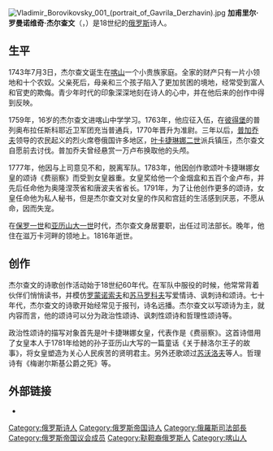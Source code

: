 {{unreferenced|time=2010-07-06T16:12:40+00:00}}
[[File:Vladimir_Borovikovsky_001_(portrait_of_Gavrila_Derzhavin).jpg|right]]
'''加甫里尔·罗曼诺维奇·杰尔查文'''（{{lang-ru|Гаврии́л Рома́нович Держа́вин}}，{{bd|1743年|7月14日|1816年|7月20日|}}）是18世纪的[[俄罗斯|俄罗斯]]诗人。

== 生平 ==
1743年7月3日，杰尔查文诞生在[[喀山|喀山]]一个小贵族家庭。全家的财产只有一片小领地和十个农奴。父亲死后，母亲和三个孩子陷入了更加贫困的境地，经常受到富人和官吏的欺侮。青少年时代的印象深深地刻在诗人的心中，并在他后来的创作中得到反映。

1759年，16岁的杰尔查文进喀山中学学习。1763年，他应征入伍，在[[彼得堡|彼得堡]]的普列奥布拉任斯科耶近卫军团充当普通兵，1770年晋升为准尉。三年以后，[[普加乔夫|普加乔夫]]领导的农民起义的烈火席卷俄国许多地区，[[叶卡捷琳娜二世|叶卡捷琳娜二世]]派兵镇压，杰尔查文自愿前去讨伐。普加乔夫曾经悬赏一万卢布换取他的头颅。

1777年，他因与上司意见不和，脱离军队。1783年，他因创作歌颂叶卡捷琳娜女皇的颂诗《费丽察》而受到女皇器重。女皇奖给他一个金烟盒和五百个金卢布，并先后任命他为奥隆涅茨省和唐波夫省省长。1791年，为了让他创作更多的颂诗，女皇任命他为私人秘书，但是杰尔查文对女皇的作风和宫廷的生活感到厌恶，不愿从命，因而失宠。

在[[保罗一世|保罗一世]]和[[亚历山大一世|亚历山大一世]]时代，杰尔查文身居要职，出任过司法部长。晚年，他住在滋万卡河畔的领地上。1816年逝世。

== 创作 ==
杰尔查文的诗歌创作活动始于18世纪60年代。在军队中服役的时候，他常常背着伙伴们悄悄读书，并模仿[[罗蒙诺索夫|罗蒙诺索夫]]和[[苏马罗科夫|苏马罗科夫]]写爱情诗、讽刺诗和颂诗。七十年代，杰尔查文的诗歌开始经常见于报刊，诗名远播。杰尔查文以写颂诗为主，就内容而言，他的颂诗可以分为政治性颂诗、讽刺性颂诗和哲理性颂诗等。

政治性颂诗的描写对象首先是叶卡捷琳娜女皇，代表作是《费丽察》。这首诗借用了女皇本人于1781年给她的孙子亚历山大写的一篇童话《关于赫洛尔王子的故事》，将女皇塑造为关心人民疾苦的贤明君主。另外还歌颂过[[苏沃洛夫|苏沃洛夫]]等人。哲理诗有《梅谢尔斯基公爵之死》等。

==外部链接==
{{wikiquotelang|en|Gavrila Derzhavin}}
{{Wikisourcelang|en|Author:Gavrila Romanovich Derzhavin}} 
* {{Gutenberg author |id=Derzhavin,+Gavriil+Romanovich | name=Gavriil Romanovich Derzhavin}}

{{Authority control}}
{{DEFAULTSORT:Derzhavin, Gavrila Romanovich}}
[[Category:俄罗斯诗人|Category:俄罗斯诗人]]
[[Category:俄罗斯帝国诗人|Category:俄罗斯帝国诗人]]
[[Category:俄羅斯司法部長|Category:俄羅斯司法部長]]
[[Category:俄罗斯帝国议会成员|Category:俄罗斯帝国议会成员]]
[[Category:鞑靼裔俄罗斯人|Category:鞑靼裔俄罗斯人]]
[[Category:喀山人|Category:喀山人]]